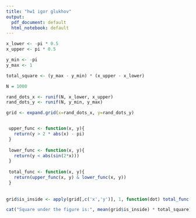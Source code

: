 ```yaml
---
title: "hw1 igor glukhov"
output:
  pdf_document: default
  html_notebook: default
---
```



```r
x_lower <- -pi * 0.5
x_upper <- pi * 0.5

y_min <- -pi
y_max <- 1

total_square <- (y_max - y_min) * (x_upper - x_lower) 

N = 1000

rand_dots_x <- runif(N, x_lower, x_upper)
rand_dots_y <- runif(N, y_min, y_max)

grid <- expand.grid(x=rand_dots_x, y=rand_dots_y)


 upper_func <- function(x, y){
   return(y > 2 * abs(x) - pi)
 }
 
 lower_func <- function(x, y){
   return(y < abs(sin(2*x)))
 }
 
 total_func <- function(x, y){
   return(upper_func(x, y) & lower_func(x, y))
 }
 
 
grid$is_inside <- apply(grid[,c('x','y')], 1, function(dot) total_func(dot['x'],dot['y']))

cat("Square under the figure is:", mean(grid$is_inside) * total_square)
```


